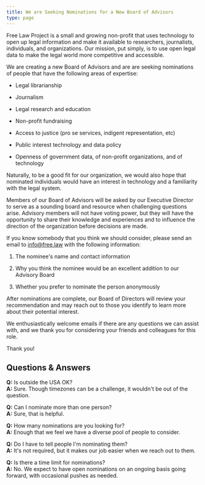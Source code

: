 ```yaml
---
title: We are Seeking Nominations for a New Board of Advisors
type: page
---
```


Free Law Project is a small and growing non-profit that uses technology to open up legal information and make it available to researchers, journalists, individuals, and organizations. Our mission, put simply, is to use open legal data to make the legal world more competitive and accessible. 

We are creating a new Board of Advisors and are are seeking nominations of people that have the following areas of expertise:

 - Legal librarianship
 
 - Journalism
 
 - Legal research and education
 
 - Non-profit fundraising
 
 - Access to justice (pro se services, indigent representation, etc)
 
 - Public interest technology and data policy
 
 - Openness of government data, of non-profit organizations, and of technology 

Naturally, to be a good fit for our organization, we would also hope that nominated individuals would have an interest in technology and a familiarity with the legal system.

Members of our Board of Advisors will be asked by our Executive Director to serve as a sounding board and resource when challenging questions arise. Advisory members will not have voting power, but they will have the opportunity to share their knowledge and experiences and to influence the direction of the organization before decisions are made. 

If you know somebody that you think we should consider, please send an email to <a href="mailto:info@free.law">info@free.law</a> with the following information:

1. The nominee's name and contact information

2. Why you think the nominee would be an excellent addition to our Advisory Board

3. Whether you prefer to nominate the person anonymously

After nominations are complete, our Board of Directors will review your recommendation and may reach out to those you identify to learn more about their potential interest.

We enthusiastically welcome emails if there are any questions we can assist with, and we thank you for considering your friends and colleagues for this role.

Thank you!

## Questions & Answers

**Q:** Is outside the USA OK?  
**A:** Sure. Though timezones can be a challenge, it wouldn't be out of the question. 

**Q:** Can I nominate more than one person?   
**A:** Sure, that is helpful.

**Q:** How many nominations are you looking for?  
**A:** Enough that we feel we have a diverse pool of people to consider. 

**Q:** Do I have to tell people I'm nominating them?   
**A:** It's not required, but it makes our job easier when we reach out to them.

**Q:** Is there a time limit for nominations?  
**A:** No. We expect to have open nominations on an ongoing basis going forward, with occasional pushes as needed.


